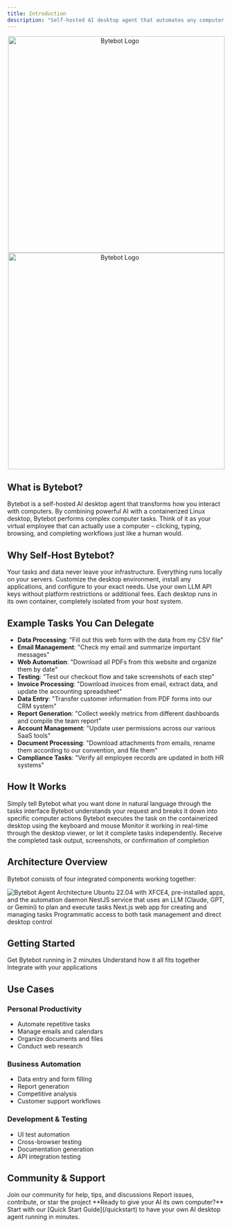 ```yaml
---
title: Introduction
description: "Self-hosted AI desktop agent that automates any computer task through natural language"
---
```


<p align="center">
  <img
    className="block dark:hidden"
    src="/logo/bytebot_transparent_logo_dark.svg"
    alt="Bytebot Logo"
    width="500"
  />
  <img
    className="hidden dark:block"
    src="/logo/bytebot_transparent_logo_white.svg"
    alt="Bytebot Logo"
    width="500"
  />
</p>

## What is Bytebot?

Bytebot is a self-hosted AI desktop agent that transforms how you interact with computers. By combining powerful AI with a containerized Linux desktop, Bytebot performs complex computer tasks. Think of it as your virtual employee that can actually use a computer – clicking, typing, browsing, and completing workflows just like a human would.

## Why Self-Host Bytebot?

<CardGroup cols={2}>
  <Card title="Complete Privacy" icon="shield">
    Your tasks and data never leave your infrastructure. Everything runs locally
    on your servers.
  </Card>
  <Card title="Full Control" icon="sliders">
    Customize the desktop environment, install any applications, and configure
    to your exact needs.
  </Card>
  <Card title="No Usage Limits" icon="infinity">
    Use your own LLM API keys without platform restrictions or additional fees.
  </Card>
  <Card title="Secure Isolation" icon="lock">
    Each desktop runs in its own container, completely isolated from your host
    system.
  </Card>
</CardGroup>

## Example Tasks You Can Delegate

- **Data Processing**: "Fill out this web form with the data from my CSV file"
- **Email Management**: "Check my email and summarize important messages"
- **Web Automation**: "Download all PDFs from this website and organize them by date"
- **Testing**: "Test our checkout flow and take screenshots of each step"
- **Invoice Processing**: "Download invoices from email, extract data, and update the accounting spreadsheet"
- **Data Entry**: "Transfer customer information from PDF forms into our CRM system"
- **Report Generation**: "Collect weekly metrics from different dashboards and compile the team report"
- **Account Management**: "Update user permissions across our various SaaS tools"
- **Document Processing**: "Download attachments from emails, rename them according to our convention, and file them"
- **Compliance Tasks**: "Verify all employee records are updated in both HR systems"

## How It Works

<Steps>
  <Step title="Describe Your Task">
    Simply tell Bytebot what you want done in natural language through the tasks
    interface
  </Step>
  <Step title="AI Plans the Actions">
    Bytebot understands your request and breaks it down into specific computer
    actions
  </Step>
  <Step title="Executes Actions">
    Bytebot executes the task on the containerized desktop using the keyboard
    and mouse
  </Step>
  <Step title="Watch or Walk Away">
    Monitor it working in real-time through the desktop viewer, or let it
    complete tasks independently.
  </Step>
  <Step title="Get Results">
    Receive the completed task output, screenshots, or confirmation of
    completion
  </Step>
</Steps>

## Architecture Overview

Bytebot consists of four integrated components working together:

<img src="/images/agent-architecture.png" alt="Bytebot Agent Architecture" />

<CardGroup cols={2}>
  <Card
    title="Bytebot Desktop"
    icon="desktop"
    href="/core-concepts/desktop-environment"
  >
    Ubuntu 22.04 with XFCE4, pre-installed apps, and the automation daemon
  </Card>
  <Card title="AI Agent" icon="brain" href="/core-concepts/agent-system">
    NestJS service that uses an LLM (Claude, GPT, or Gemini) to plan and execute tasks
  </Card>
  <Card
    title="Task Interface"
    icon="window"
    href="/core-concepts/agent-system#task-ui"
  >
    Next.js web app for creating and managing tasks
  </Card>
  <Card title="REST API" icon="code" href="/api-reference/introduction">
    Programmatic access to both task management and direct desktop control
  </Card>
</CardGroup>

## Getting Started

<CardGroup cols={3}>
  <Card title="Quick Start" icon="rocket" href="/quickstart">
    Get Bytebot running in 2 minutes
  </Card>
  <Card title="Architecture" icon="sitemap" href="/core-concepts/architecture">
    Understand how it all fits together
  </Card>
  <Card title="API Reference" icon="book" href="/api-reference/introduction">
    Integrate with your applications
  </Card>
</CardGroup>

## Use Cases

### Personal Productivity

- Automate repetitive tasks
- Manage emails and calendars
- Organize documents and files
- Conduct web research

### Business Automation

- Data entry and form filling
- Report generation
- Competitive analysis
- Customer support workflows

### Development & Testing

- UI test automation
- Cross-browser testing
- Documentation generation
- API integration testing

## Community & Support

<CardGroup cols={2}>
  <Card
    title="Discord Community"
    icon="discord"
    href="https://discord.com/invite/zcb5wA2t4u"
  >
    Join our community for help, tips, and discussions
  </Card>
  <Card
    title="GitHub"
    icon="github"
    href="https://github.com/bytebot-ai/bytebot"
  >
    Report issues, contribute, or star the project
  </Card>
</CardGroup>

<Note>
  **Ready to give your AI its own computer?** Start with our [Quick Start
  Guide](/quickstart) to have your own AI desktop agent running in minutes.
</Note>
